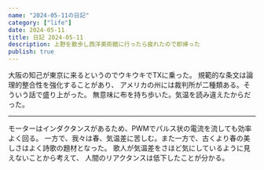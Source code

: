 ```yaml
---
name: "2024-05-11の日記"
category: ["life"]
date: 2024-05-11
title: 日記 2024-05-11
description: 上野を散歩し西洋美術館に行ったら疲れたので即帰った
publish: true
---
```


大阪の知己が東京に来るというのでウキウキでTXに乗った。
規範的な条文は論理的整合性を強化することがあり、
アメリカの州には裁判所が二種類ある。そういう話で盛り上がった。
無意味に布を持ち歩いた。気温を読み違えたからだった。

---

モーターはインダクタンスがあるため、PWMでパルス状の電流を流しても効率よく回る。
一方で、我々は春、気温差に苦しむ。また一方で、古くより春の美しさはよく詩歌の題材となった。
歌人が気温差をさほど気にしているように見えないことから考えて、
人間のリアクタンスは低下したことが分かる。
